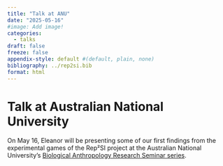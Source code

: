 ```yaml
---
title: "Talk at ANU"
date: "2025-05-16"
#image: Add image!
categories: 
  - talks
draft: false
freeze: false
appendix-style: default #(default, plain, none)
bibliography: ../rep2si.bib
format: html
---
```


# Talk at Australian National University

On May 16, Eleanor will be presenting some of our first findings from the experimental games of the Rep²SI project at the Australian National University's [Biological Anthropology Research Seminar series](https://archanth.cass.anu.edu.au/events/dynamics-social-and-economic-inequality-cross-cultural-perspective-endow-and-rep2si). 

